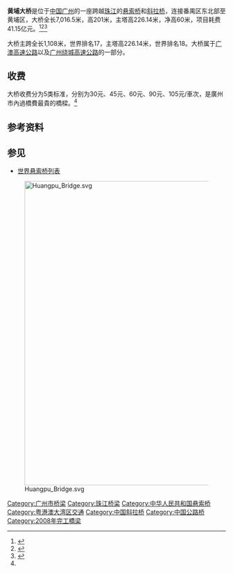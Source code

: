 {{Infobox bridge
| bridge_name      = 黄埔大桥
| image            = Huangpu Bridge-2.jpg
| image_size       = 
| alt              =
| caption          =
| official_name    =
| other_name       =
| carries          ={{China Expwy Name|G0425}}<br />{{China Expwy Name|G1508}}
| crosses          =[[珠江|珠江]]
| locale           = {{CHN}}[[广东省|广东省]][[广州市|广州市]]
| owner            =
| maint            =广州交通投资集团
| id               = 
| architect        =中铁大桥局
| designer         = 
| engineering      =
| design           =[[悬索桥|悬索桥]]和[[斜拉桥|斜拉桥]]
| material         = 
| length           = {{convert|7,016.5|m}}
| width            = {{convert|41.69|m}}
| height           = {{convert|226.14|m}}
| mainspan         = {{convert|1,108|m}}
| spans            =
| pierswater       =
| load             =
| clearance        = {{convert|60|m}}
| below            =
| life             =
| builder          =
| fabricator       =
| begin            =2003年12月23日
| complete         =
| cost             =41.15亿元
| open             =2008年12月16日
| inaugurated      =
| toll             =5类标准收费
| traffic          =
| preceded         =
| followed         =
| heritage         =
| collapsed        =
| closed           =
| replaces         =
| map_cue          =
| map_image        =
| map_alt          =
| map_text         =
| map_width        =
|coordinates={{coord|23|04|31.6|N|113|28|42.9|E||display=inline,title}}
| references       =
| extra            =
}}
'''黄埔大桥'''是位于[[中国|中国]][[广州|广州]]的一座跨越[[珠江|珠江]]的[[悬索桥|悬索桥]]和[[斜拉桥|斜拉桥]]，连接番禺区东北部至黄埔区，大桥全长7,016.5米，高201米，主塔高226.14米，净高60米，项目耗费41.15亿元。<ref name=":0">{{Cite web|title=华南第一桥广州黄埔大桥今日通车_新闻中心_新浪网|url=http://news.sina.com.cn/c/2008-12-16/150016858420.shtml|work=news.sina.com.cn|accessdate=2019-02-20|author=北京晚报|date=2008-12-16|publisher=新浪网|archiveurl=https://web.archive.org/web/20190220080424/http://news.sina.com.cn/c/2008-12-16/150016858420.shtml|archivedate=2019-02-20}}</ref><ref>{{Cite web|title=广州黄埔大桥"收费最贵" 过一次"最少要交30块--人民网经济频道|url=http://finance.people.com.cn/GB/10045857.html|work=finance.people.com.cn|accessdate=2019-02-20|author=法制日报|date=2009-09-14|publisher=人民网|archiveurl=https://web.archive.org/web/20160304054614/http://finance.people.com.cn/GB/10045857.html|archivedate=2016-03-04}}</ref><ref>{{Cite web|title=珠江黄埔大桥即将动工(图)|url=http://news.sina.com.cn/c/2003-12-12/10121325080s.shtml|work=news.sina.com.cn|accessdate=2019-02-20|author=南方都市报|date=2003-12-12|publisher=新浪网|year=|archiveurl=https://web.archive.org/web/20160304095210/http://news.sina.com.cn/c/2003-12-12/10121325080s.shtml|archivedate=2016-03-04}}</ref>

大桥主跨全长1,108米，世界排名17，主塔高226.14米，世界排名18。大桥属于[[广澳高速公路|广澳高速公路]]以及[[广州绕城高速公路|广州绕城高速公路]]的一部分。

==收费==
大桥收费分为5类标准，分别为30元、45元、60元、90元、105元/車次，是廣州市內過橋費最貴的橋樑。<ref name=":0" />

==参考资料==
{{reflist}}

==参见==
* [[世界悬索桥列表|世界悬索桥列表]]

[[File:Huangpu_Bridge.svg|700px]]

{{广州桥梁}}
{{DEFAULTSORT:H}}
[[Category:广州市桥梁|Category:广州市桥梁]]
[[Category:珠江桥梁|Category:珠江桥梁]]
[[Category:中华人民共和国悬索桥|Category:中华人民共和国悬索桥]]
[[Category:粤港澳大湾区交通|Category:粤港澳大湾区交通]]
[[Category:中国斜拉桥|Category:中国斜拉桥]]
[[Category:中国公路桥|Category:中国公路桥]]
[[Category:2008年完工橋梁|Category:2008年完工橋梁]]